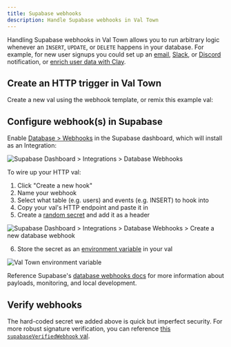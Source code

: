 ```yaml
---
title: Supabase webhooks
description: Handle Supabase webhooks in Val Town
---
```



Handling Supabase webhooks in Val Town allows you to run arbitrary logic whenever an `INSERT`, `UPDATE`, or `DELETE` happens in your database. For example, for new user signups you could set up an [email](/reference/std/email), [Slack](/guides/slack/send-messages-to-slack), or [Discord](/guides/discord/send-message) notification, or [enrich user data with Clay](https://www.val.town/x/charmaine/clay-proxy).

## Create an HTTP trigger in Val Town

Create a new val using the webhook template, or remix this example val:

<Val url="https://www.val.town/embed/x/petermillspaugh/supabaseWebhook/main.ts" />

## Configure webhook(s) in Supabase

Enable [Database > Webhooks](https://supabase.com/dashboard/project/_/guides/webhooks/webhooks) in the Supabase dashboard, which will install as an Integration:

![Supabase Dashboard > Integrations > Database Webhooks](./supabase-database-webhooks.png)

To wire up your HTTP val:

1. Click "Create a new hook"
2. Name your webhook
3. Select what table (e.g. users) and events (e.g. INSERT) to hook into
4. Copy your val's HTTP endpoint and paste it in
5. Create a [random secret](https://randomkeygen.com) and add it as a header

![Supabase Dashboard > Integrations > Database Webhooks > Create a new database webhook](./supabase-create-new-database-webhook.png)

6. Store the secret as an [environment variable](/reference/environment-variables/) in your val

![Val Town environment variable](./supabase-webhook-secret-env-var.png)

Reference Supabase's [database webhooks docs](https://supabase.com/docs/guides/database/webhooks) for more information about payloads, monitoring, and local development.

## Verify webhooks

The hard-coded secret we added above is quick but imperfect security. For more robust signature verification, you can reference [this `supabaseVerifiedWebhook` val](https://www.val.town/x/petermillspaugh/supabaseVerifiedWebhook).
